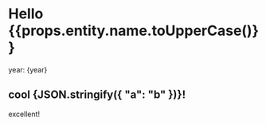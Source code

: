 
# Hello {{props.entity.name.toUpperCase()}}

year: {year}

## cool {JSON.stringify({ "a": "b" })}!

excellent!
